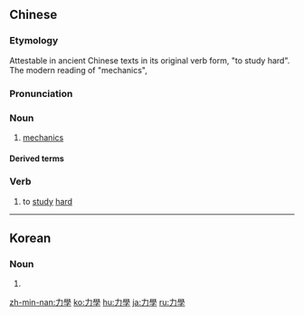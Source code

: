 {{also|力学}}
==Chinese==
{{zh-forms|s=力学}}
{{wikipedia|lang=zh}}
{{wikipedia|lang=yue}}

===Etymology===
Attestable in ancient Chinese texts in its original verb form, "to study hard". The modern reading of "mechanics", {{wasei kango|力学|りきがく|mechanics}}

===Pronunciation===
{{zh-pron
|m=lìxué
|c=lik6 hok6
|mn=le̍k-ha̍k
|cat=n,v
}}

===Noun===
{{zh-noun}}

# {{lb|zh|physics}} [[mechanics]]

====Derived terms====
{{zh-der|經典力學}}

===Verb===
{{zh-verb}}

# {{lb|zh|literary}} to [[study]] [[hard]]

----

==Korean==
{{ko-hanjatab}}

===Noun===
{{ko-noun|hangeul=역학|mr=yŏkhak|y=yek.hak}}

# {{hanja form of|역학|[[mechanics]]}}

[[zh-min-nan:力學]]
[[ko:力學]]
[[hu:力學]]
[[ja:力學]]
[[ru:力學]]